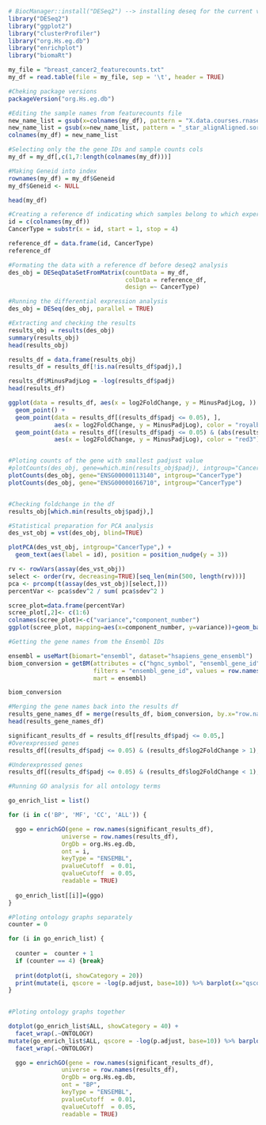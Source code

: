 ```r
# BiocManager::install("DESeq2") --> installing deseq for the current version of R
library("DESeq2")
library("ggplot2")
library("clusterProfiler")
library("org.Hs.eg.db")
library("enrichplot")
library("biomaRt")

my_file = "breast_cancer2_featurecounts.txt"
my_df = read.table(file = my_file, sep = '\t', header = TRUE)
```
```r
#Cheking package versions
packageVersion("org.Hs.eg.db")
```



```r
#Editing the sample names from featurecounts file
new_name_list = gsub(x=colnames(my_df), pattern = "X.data.courses.rnaseq.summer_practical.joao_rnaseq.mapping.STAR.", replacement = "")
new_name_list = gsub(x=new_name_list, pattern = "_star_alignAligned.sortedByCoord.out.bam", replacement = "")
colnames(my_df) = new_name_list

#Selecting only the the gene IDs and sample counts cols
my_df = my_df[,c(1,7:length(colnames(my_df)))]

#Making Geneid into index
rownames(my_df) = my_df$Geneid
my_df$Geneid <- NULL

head(my_df)
```


```r
#Creating a reference df indicating which samples belong to which experimental group
id = c(colnames(my_df))
CancerType = substr(x = id, start = 1, stop = 4)

reference_df = data.frame(id, CancerType)
reference_df
```


```r
#Formating the data with a reference df before deseq2 analysis
des_obj = DESeqDataSetFromMatrix(countData = my_df, 
                                 colData = reference_df,
                                 design =~ CancerType)

#Running the differential expression analysis
des_obj = DESeq(des_obj, parallel = TRUE)
```

```r
#Extracting and checking the results
results_obj = results(des_obj)
summary(results_obj)
head(results_obj)
```

```r
results_df = data.frame(results_obj)
results_df = results_df[!is.na(results_df$padj),]

results_df$MinusPadjLog = -log(results_df$padj)
head(results_df)

ggplot(data = results_df, aes(x = log2FoldChange, y = MinusPadjLog, )) +
  geom_point() +
  geom_point(data = results_df[(results_df$padj <= 0.05), ], 
             aes(x = log2FoldChange, y = MinusPadjLog), color = "royalblue3") + 
  geom_point(data = results_df[(results_df$padj <= 0.05) & (abs(results_df$log2FoldChange) >= 1), ], 
             aes(x = log2FoldChange, y = MinusPadjLog), color = "red3")

```
```r

```


```r
#Ploting counts of the gene with smallest padjust value
#plotCounts(des_obj, gene=which.min(results_obj$padj), intgroup="CancerType")
plotCounts(des_obj, gene="ENSG00000113140", intgroup="CancerType")
plotCounts(des_obj, gene="ENSG00000166710", intgroup="CancerType")


#Checking foldchange in the df
results_obj[which.min(results_obj$padj),]

```


```r
#Statistical preparation for PCA analysis
des_vst_obj = vst(des_obj, blind=TRUE)

plotPCA(des_vst_obj, intgroup="CancerType",) +
  geom_text(aes(label = id), position = position_nudge(y = 3))
```
```r

rv <- rowVars(assay(des_vst_obj))
select <- order(rv, decreasing=TRUE)[seq_len(min(500, length(rv)))]
pca <- prcomp(t(assay(des_vst_obj)[select,]))
percentVar <- pca$sdev^2 / sum( pca$sdev^2 )

scree_plot=data.frame(percentVar)
scree_plot[,2]<- c(1:6)
colnames(scree_plot)<-c("variance","component_number")
ggplot(scree_plot, mapping=aes(x=component_number, y=variance))+geom_bar(stat="identity")

```


```r
#Getting the gene names from the Ensembl IDs

ensembl = useMart(biomart="ensembl", dataset="hsapiens_gene_ensembl")
biom_conversion = getBM(attributes = c("hgnc_symbol", "ensembl_gene_id"),
                        filters = "ensembl_gene_id", values = row.names(results_df),
                        mart = ensembl)

biom_conversion
```


```r
#Merging the gene names back into the results df
results_gene_names_df = merge(results_df, biom_conversion, by.x="row.names" , by.y="ensembl_gene_id")
head(results_gene_names_df)
```
```r
significant_results_df = results_df[results_df$padj <= 0.05,]
#Overexpressed genes
results_df[(results_df$padj <= 0.05) & (results_df$log2FoldChange > 1),]

#Underexpressed genes
results_df[(results_df$padj <= 0.05) & (results_df$log2FoldChange < 1),]
```


```r
#Running GO analysis for all ontology terms

go_enrich_list = list()

for (i in c('BP', 'MF', 'CC', 'ALL')) {

  ggo = enrichGO(gene = row.names(significant_results_df),
               universe = row.names(results_df),
               OrgDb = org.Hs.eg.db,
               ont = i,
               keyType = "ENSEMBL",
               pvalueCutoff  = 0.01,
               qvalueCutoff  = 0.05,
               readable = TRUE)
  
  go_enrich_list[[i]]=(ggo)
}

```

```r
#Ploting ontology graphs separately 
counter = 0

for (i in go_enrich_list) {
  
  counter =  counter + 1
  if (counter == 4) {break}
  
  print(dotplot(i, showCategory = 20))
  print(mutate(i, qscore = -log(p.adjust, base=10)) %>% barplot(x="qscore"))
}
  
```
```r
#Ploting ontology graphs together 

dotplot(go_enrich_list$ALL, showCategory = 40) +
  facet_wrap(.~ONTOLOGY)
mutate(go_enrich_list$ALL, qscore = -log(p.adjust, base=10)) %>% barplot(x="qscore") +
  facet_wrap(.~ONTOLOGY)
```
```r
  ggo = enrichGO(gene = row.names(significant_results_df),
               universe = row.names(results_df),
               OrgDb = org.Hs.eg.db,
               ont = "BP",
               keyType = "ENSEMBL",
               pvalueCutoff  = 0.01,
               qvalueCutoff  = 0.05,
               readable = TRUE)
  

```
```r


```

```r


```

